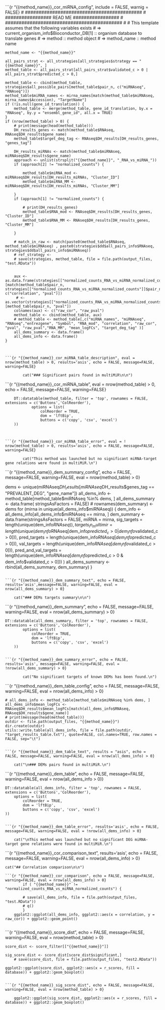 ```{r "{{method_name}}_cor_miRNA_config", include = FALSE, warnig = FALSE}
# ###########################################
# ################# READ ME #################
# ###########################################
#
# This template assumes that the following variables exists
# => current_organism_info$Bioconductor_DB[1] :: organism database to translate genes
# => method :: method object
# => method_name :: method name
	
	method_name <- "{{method_name}}"

	all_pairs_strat <- all_strategies[all_strategies$strategy == "{{method_name}}", ]
	method_table <- all_pairs_strat[all_pairs_strat$validated_c > 0 | all_pairs_strat$predicted_c > 0,]

	method_table <- cbind(method_table, strategies$all_possible_pairs[method_table$pair_n, c("miRNAseq", "RNAseq")])
	method_table$miRNA_names <- mirna_names[match(method_table$miRNAseq, mirna_names$Accession), "TargetName"]
	if (!is.null(gene_id_translation)) {
		method_table <- merge(method_table, gene_id_translation, by.x = "RNAseq", by.y = "ensembl_gene_id", all.x = TRUE)
	}
	if (nrow(method_table) > 0) {
		# print(message(head(method_table)))
		DH_results_genes <- match(method_table$RNAseq, RNAseq$DH_results$gene_name)
		method_table$target_deg_tag <- RNAseq$DH_results[DH_results_genes, "genes_tag"]

		DH_results_miRNAs <- match(method_table$miRNAseq, miRNAseq$DH_results$gene_name)
		approach <- unlist(strsplit("{{method_name}}", "_RNA_vs_miRNA_"))
		if (approach[2] != "normalized_counts") {

			method_table$miRNA_mod <- miRNAseq$DH_results[DH_results_miRNAs, "Cluster_ID"]		
			method_table$miRNA_MM <- miRNAseq$DH_results[DH_results_miRNAs, "Cluster_MM"]	

		}
		if (approach[1] != "normalized_counts") {
			
			# print(DH_results_genes)
			method_table$RNA_mod <- RNAseq$DH_results[DH_results_genes, "Cluster_ID"]		
			method_table$RNA_MM <- RNAseq$DH_results[DH_results_genes, "Cluster_MM"]	

		}

		# match_in_raw <- match(paste0(method_table$RNAseq, method_table$miRNAseq) , paste0(strategies$dd$all_pairs_info$RNAseq, strategies$dd$all_pairs_info$miRNAseq))
		# ref_strategy <- 
		# save(strategies, method_table, file = file.path(output_files, "test.RData"))


		aux <- as.data.frame(strategies[["normalized_counts_RNA_vs_miRNA_normalized_counts"]][match(method_table$pair_n, strategies[["normalized_counts_RNA_vs_miRNA_normalized_counts"]]$pair_n), c("correlation", "pval")])
		 # <- as.vector(strategies[["normalized_counts_RNA_vs_miRNA_normalized_counts"]][method_table$pair_n, "pval"])
		colnames(aux) <- c("raw_cor", "raw_pval")
		method_table <- cbind(method_table, aux)
		# method_table <- method_table[,c("miRNA_names", "miRNAseq", "RNAseq","entrezgene", "Symbol", "RNA_mod", "correlation", "raw_cor", "pval", "raw_pval","RNA_MM", "mean_logFCs", "target_deg_tag" )]
		all_dems_summary <- data.frame()
		all_dems_info <- data.frame()
	}
```


```{r "{{method_name}}_cor_miRNA_table_description", eval = nrow(method_table) > 0, results='asis', echo = FALSE, message=FALSE, warning=FALSE}

		cat("### Significant pairs found in multiMiR\n\n")

```


```{r "{{method_name}}_cor_miRNA_table", eval = nrow(method_table) > 0, echo = FALSE, message=FALSE, warning=FALSE}

		DT::datatable(method_table, filter = 'top', rownames = FALSE, extensions = c('Buttons','ColReorder'),
	        	options = list(
		        	colReorder = TRUE,
		        	dom = 'lftBip',
		        	buttons = c('copy', 'csv', 'excel')
        ))
```


```{r "{{method_name}}_cor_miRNA_table_error", eval = ! nrow(method_table) > 0, results='asis', echo = FALSE, message=FALSE, warning=FALSE}

		cat("This method was launched but no significant miRNA-target gene relations were found in multiMiR.\n")

```


```{r "{{method_name}}_dem_summary_config", echo = FALSE, message=FALSE, warning=FALSE, eval = nrow(method_table) > 0}

dems <- unique(miRNAseq$DH_results[miRNAseq$DH_results$genes_tag == "PREVALENT_DEG", "gene_name"])
all_dems_info <- method_table[method_table$miRNAseq %in% dems, ]
all_dems_summary <- data.frame( stringsAsFactors = FALSE)
# rownames(dem_summary) <- dems
for (mirna in unique(all_dems_info$miRNAseq)) {
	dem_info <- all_dems_info[all_dems_info$miRNAseq == mirna, ]
	dem_summary <- data.frame(stringsAsFactors = FALSE,
								miRNA = mirna,
								sig_targets = length(unique(dem_info$RNAseq)),
								targets_in_multimir = length(unique(dem_info$RNAseq[dem_info$predicted_c > 0 | dem_info$validated_c > 0])),
								pred_targets = length(unique(dem_info$RNAseq[dem_info$predicted_c > 0])),
								val_targets = length(unique(dem_info$RNAseq[dem_info$validated_c > 0])),
								pred_and_val_targets = length(unique(dem_info$RNAseq[dem_info$predicted_c > 0 & dem_info$validated_c > 0]))
							)
	all_dems_summary <- rbind(all_dems_summary, dem_summary)
}
```

```{r "{{method_name}}_dem_summary_text", echo = FALSE,  results='asis',message=FALSE, warning=FALSE, eval = nrow(all_dems_summary) > 0}

	cat("### DEMs targets summary\n\n")

```

```{r "{{method_name}}_dem_summary", echo = FALSE, message=FALSE, warning=FALSE, eval = nrow(all_dems_summary) > 0}

	DT::datatable(all_dems_summary, filter = 'top', rownames = FALSE, extensions = c('Buttons','ColReorder'),
        	options = list(
	        	colReorder = TRUE,
	        	dom = 'lftBip',
	        	buttons = c('copy', 'csv', 'excel')
        ))

```

```{r "{{method_name}}_dem_summary_error", echo = FALSE, results='asis', message=FALSE, warning=FALSE, eval = !nrow(all_dems_summary) > 0}

		cat("No significant targets of known DEMs has been found.\n")

```



```{r "{{method_name}}_dem_table_config", echo = FALSE, message=FALSE, warning=FALSE, eval = nrow(all_dems_info) > 0}

	# all_dems_info <- method_table[method_table$miRNAseq %in% dems, ]
	all_dems_info$mean_logFCs <- RNAseq$DH_results$mean_logFCs[match(all_dems_info$RNAseq, RNAseq$DH_results$gene_name)]
	# print(message(head(method_table)))
    outdir <- file.path(output_files, "{{method_name}}")
    dir.create(outdir)
	utils::write.table(all_dems_info, file = file.path(outdir, "target_results_table.txt"), quote=FALSE, col.names=TRUE, row.names = FALSE, sep="\t")

```

```{r "{{method_name}}_dem_table_text", results = "asis", echo = FALSE, message=FALSE, warning=FALSE, eval = nrow(all_dems_info) > 0}

	cat("\n### DEMs pairs found in multiMiR.\n")

```

```{r "{{method_name}}_dem_table", echo = FALSE, message=FALSE, warning=FALSE, eval = nrow(all_dems_info > 0)}

	DT::datatable(all_dems_info, filter = 'top', rownames = FALSE, extensions = c('Buttons','ColReorder'),
    	options = list(
        	colReorder = TRUE,
        	dom = 'lftBip',
        	buttons = c('copy', 'csv', 'excel')
    ))

``` 

```{r "{{method_name}}_dem_table_error", results='asis', echo = FALSE, message=FALSE, warning=FALSE, eval = !nrow(all_dems_info) > 0}

	cat("\nThis method was launched but no significant DEG miRNA-target gene relations were found in multiMiR.\n")

```



```{r "{{method_name}}_cor_comparison_text", results='asis', echo = FALSE, message=FALSE, warning=FALSE, eval = nrow(all_dems_info) > 0}

	cat("## Correlation comparison\n\n")

```
```{r "{{method_name}}_cor_comparison", echo = FALSE, message=FALSE, warning=FALSE, eval = nrow(all_dems_info) > 0}
		if ( "{{method_name}}" != "normalized_counts_RNA_vs_miRNA_normalized_counts") {

		# save(all_dems_info, file = file.path(output_files, "test.RData"))
		# q()
		}
	ggplot2::ggplot(all_dems_info, ggplot2::aes(x = correlation, y = raw_cor)) + ggplot2::geom_point() 
	
```  



```{r "{{method_name}}_score_dist", echo = FALSE, message=FALSE, warning=FALSE, eval = nrow(method_table) > 0}
	
	score_dist <- score_filter[["{{method_name}}"]]

	sig_score_dist <- score_dist[score_dist$significant,]
		# save(score_dist, file = file.path(output_files, "test2.RData"))

	ggplot2::ggplot(score_dist, ggplot2::aes(x = r_scores, fill = database)) + ggplot2::geom_boxplot()

```

```{r "{{method_name}}_sig_score_dist", echo = FALSE, message=FALSE, warning=FALSE, eval = nrow(method_table) > 0}

	ggplot2::ggplot(sig_score_dist, ggplot2::aes(x = r_scores, fill = database)) + ggplot2::geom_boxplot()
	
```



